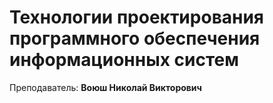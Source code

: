 ﻿# Технологии проектирования программного обеспечения информационных систем

Преподаватель: **Воюш Николай Викторович**